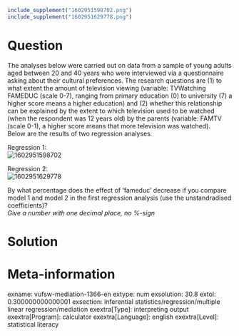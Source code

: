 ```{r, echo = FALSE, results = "hide"}
include_supplement("1602951598702.png")
include_supplement("1602951629778.png")
```

Question
========
The analyses below were carried out on data from a sample of young
adults aged between 20 and 40 years who were interviewed via a
questionnaire asking about their cultural preferences. The research
questions are (1) to what extent the amount of television viewing
(variable: TVWatching FAMEDUC (scale 0-7), ranging from primary
education (0) to university (7) a higher score means a higher education)
and (2) whether this relationship can be explained by the extent to
which television used to be watched (when the respondent was 12 years
old) by the parents (variable: FAMTV (scale 0-1), a higher score means
that more television was watched).  
Below are the results of two regression analyses.  
  
Regression 1:  
<img src="1602951598702.png" class="fr-fic fr-dii tvcss_2"
alt="1602951598702" />  
  
Regression 2:  
<img src="1602951629778.png" class="fr-fic fr-dii tvcss_3"
alt="1602951629778" />  
  
By what percentage does the effect of 'fameduc' decrease if you compare
model 1 and model 2 in the first regression analysis (use the
unstandradised coefficients)?   
*Give a number with one decimal place, no %-sign*


Solution
========











Meta-information
================
exname: vufsw-mediation-1366-en
extype: num
exsolution: 30.8
extol: 0.300000000000001
exsection: inferential statistics/regression/multiple linear regression/mediation
exextra[Type]: interpreting output
exextra[Program]: calculator
exextra[Language]: english
exextra[Level]: statistical literacy

